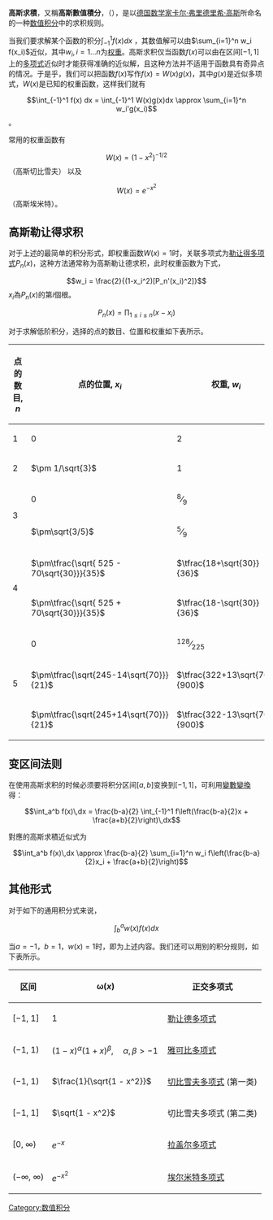 {{unreferenced|time=2011-12-04T10:40:40+00:00}}
{{Distinguish|高斯積分}}
'''高斯求積'''，又稱'''高斯數值積分'''，（{{lang-en|Gaussian quadrature}}），是以[[德国|德国]][[数学家|数学家]][[卡尔·弗里德里希·高斯|卡尔·弗里德里希·高斯]]所命名的一种[[数值积分|数值积分]]中的求积规则。

当我们要求解某个函数的积分<math>\int_{-1}^{1}f(x) dx</math>
，其数值解可以由<math>\sum_{i=1}^n w_i f(x_i)</math>近似，其中<math>w_i, i = 1 ... n</math>为[[权重|权重]]。高斯求积仅当函数<math>f(x)</math>可以由在区间<math>[-1,1]</math>上的[[多项式|多项式]]近似时才能获得准确的近似解，且这种方法并不适用于函数具有奇异点的情况。于是乎，我们可以把函数<math>f(x)</math>写作<math>f(x) = W(x)g(x)</math>，其中<math>g(x)</math>是近似多项式，<math>W(x)</math>是已知的权重函数，这样我们就有

:<math>
\int_{-1}^1 f(x) dx = \int_{-1}^1 W(x)g(x)dx \approx \sum_{i=1}^n w_i'g(x_i)
</math>。

常用的权重函数有
:<math>
W(x) = (1 - x^2)^{-1/2}
</math>（高斯切比雪夫）
以及
:<math>
W(x) = e^{-x^2}
</math>（高斯埃米特）。

==高斯勒让得求积==

对于上述的最简单的积分形式，即权重函数<math>W(x)=1</math>时，关联多项式为[[勒壤得多項式|勒让得多项式]]<math>P_n(x)</math>，这种方法通常称为高斯勒让德求积，此时权重函数为下式，
:<math>
w_i = \frac{2}{(1-x_i^2)[P_n'(x_i)^2]}
</math>
<math>x_i</math>為<math>P_n(x)</math>的第<math>i</math>個根。
:<math>
P_n(x) = \prod_{1\le i\le n}(x-x_i)
</math>

对于求解低阶积分，选择的点的数目、位置和权重如下表所示。
{| class="wikitable" style="margin:auto; background:white;"
! 点的数目, ''n'' !! 点的位置, ''x''<sub>''i''</sub> !! 权重, ''w''<sub>''i''</sub>
|- align="center"
| 1 || 0 || 2
|- align="center"
| 2 || <math>\pm 1/\sqrt{3}</math> || 1
|- align="center"
| rowspan="2" | 3 || 0 || <sup>8</sup>⁄<sub>9</sub>
|- align="center"
| <math>\pm\sqrt{3/5}</math> || <sup>5</sup>⁄<sub>9</sub>
|- align="center"
| rowspan="2" | 4 || <math>\pm\tfrac{\sqrt{ 525 - 70\sqrt{30}}}{35}</math> || <math>\tfrac{18+\sqrt{30}}{36}</math>
|- align="center"
| <math>\pm\tfrac{\sqrt{ 525 + 70\sqrt{30}}}{35}</math>  || <math>\tfrac{18-\sqrt{30}}{36}</math>
|- align="center"
| rowspan="3" | 5 || 0 || <sup>128</sup>⁄<sub>225</sub>
|- align="center"
| <math>\pm\tfrac{\sqrt{245-14\sqrt{70}}}{21}</math> || <math>\tfrac{322+13\sqrt{70}}{900}</math>
|- align="center"
| <math>\pm\tfrac{\sqrt{245+14\sqrt{70}}}{21}</math> || <math>\tfrac{322-13\sqrt{70}}{900}</math>
|}

==变区间法则==

在使用高斯求积的时候必须要将积分区间<math>[a, b]</math>变换到<math>[-1, 1]</math>，可利用[[换元积分法|變數變換]]得：

:<math>
\int_a^b f(x)\,dx = \frac{b-a}{2} \int_{-1}^1 f\left(\frac{b-a}{2}x 
+ \frac{a+b}{2}\right)\,dx 
</math>

對應的高斯求積近似式为

:<math>
\int_a^b f(x)\,dx \approx \frac{b-a}{2} \sum_{i=1}^n w_i f\left(\frac{b-a}{2}x_i + \frac{a+b}{2}\right)
</math>

==其他形式==
对于如下的通用积分式来说，

:<math>
\int_b^a w(x) f(x) dx
</math>

当<math>a = -1</math>，<math>b = 1</math>，<math>w(x)=1</math>时，即为上述内容。我们还可以用别的积分规则，如下表所示。

{| class="wikitable" style="margin:auto; background:white;"
! 区间 !! ω(''x'') !! 正交多项式
|- align="center"
| [−1, 1]             || <math>1\,</math> || [[勒让德多项式|勒让德多项式]]
|- align="center"
| (−1, 1)             || <math>(1-x)^\alpha (1+x)^\beta,\quad \alpha, \beta > -1\,</math> || [[雅可比多项式|雅可比多项式]]
|- align="center"
| (−1, 1)             || <math>\frac{1}{\sqrt{1 - x^2}}</math> || [[切比雪夫多项式|切比雪夫多项式]] (第一类)
|- align="center"
| [−1, 1]             || <math>\sqrt{1 - x^2}</math> || 切比雪夫多项式 (第二类)
|- align="center"
| [0, ∞)        || <math> e^{-x}\, </math> || [[拉盖尔多项式|拉盖尔多项式]]
|- align="center"
| (−∞, ∞) || <math> e^{-x^2} </math> || [[埃尔米特多项式|埃尔米特多项式]]
|}


[[Category:数值积分|Category:数值积分]]